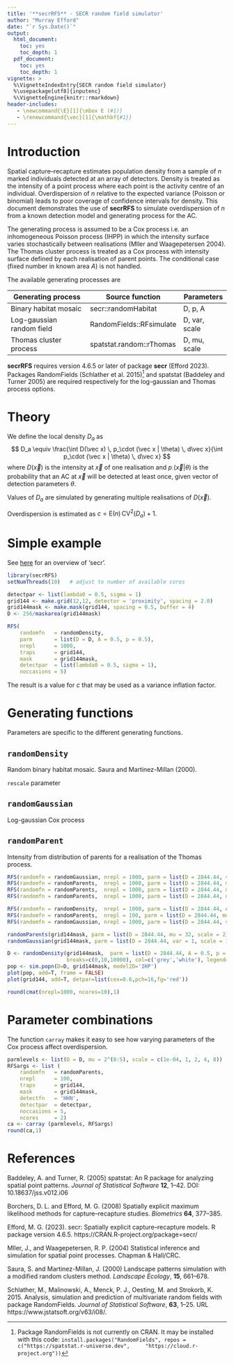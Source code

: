 ```yaml
---
title: '**secrRFS** - SECR random field simulator'
author: "Murray Efford"
date: "`r Sys.Date()`"
output: 
  html_document: 
    toc: yes
    toc_depth: 1
  pdf_document: 
    toc: yes
    toc_depth: 1
vignette: > 
  %\VignetteIndexEntry{SECR random field simulator}
  %\usepackage[utf8]{inputenc}
  %\VignetteEngine{knitr::rmarkdown}
header-includes: 
   - \newcommand{\E}[1]{\mbox E (#1)}
   - \renewcommand{\vec}[1]{\mathbf{#1}}
---
```


\vspace{12pt}

# Introduction

Spatial capture--recapture estimates population density from a sample of $n$ 
marked individuals detected at an array of detectors. Density is treated as 
the intensity of a point process where each point is the activity centre of 
an individual. Overdispersion of $n$ relative to the expected variance 
(Poisson or binomial) leads to poor coverage of confidence intervals for 
density. This document demonstrates the use of **secrRFS** to simulate 
overdispersion of $n$ from a known detection model and generating 
process for the AC. 

The generating process is assumed to be a Cox process i.e. an inhomogeneous 
Poisson process (IHPP) in which the intensity surface varies stochastically 
between realisations (M\o ller and Waagepetersen 2004). The Thomas cluster 
process is treated as a Cox process with intensity surface defined by each 
realisation of parent points. The conditional case (fixed number in known 
area $A$) is not handled.

The available generating processes are

|Generating process|Source function| Parameters |
|------------------|---------------|------------|
Binary habitat mosaic | secr::randomHabitat | D, p, A
Log-gaussian random field | RandomFields::RFsimulate | D, var, scale
Thomas cluster process | spatstat.random::rThomas | D, mu, scale

**secrRFS** requires version 4.6.5 or later of package **secr** (Efford 2023). 
Packages RandomFields (Schlather et al. 2015)[^footnote1] and spatstat 
(Baddeley and Turner 2005) are required respectively for  the log-gaussian 
and Thomas process options.

[^footnote1]:Package RandomFields is not currently on CRAN. It may be installed with this code:
`install.packages("RandomFields", repos = c("https://spatstat.r-universe.dev", 
   "https://cloud.r-project.org"))`

# Theory

We define the local density $D_a$ as
$$
D_a \equiv \frac{\int D(\vec x) \, p_\cdot (\vec x | \theta) \, d\vec x}{\int p_\cdot (\vec x | \theta) \, d\vec x}
$$
where $D(\vec x)$ is the intensity at $\vec x$ of one realisation and $p_\cdot(\vec x|\theta)$ is the probability that an AC at $\vec x$ will be detected at least once, given vector of detection parameters $\theta$.

Values of $D_a$ are simulated by generating multiple realisations of $D(\vec x)$.

Overdispersion is estimated as $c = \mbox{E}(n) \, \mbox{CV}^2(D_a) + 1.$

# Simple example

See [here](https://www.otago.ac.nz/density/pdfs/secr-overview.pdf) for an overview of 'secr'.

```r
library(secrRFS)
setNumThreads(10)   # adjust to number of available cores
```

```r
detectpar <- list(lambda0 = 0.5, sigma = 1)
grid144 <- make.grid(12,12, detector = 'proximity', spacing = 2.0)
grid144mask <- make.mask(grid144, spacing = 0.5, buffer = 4)
D <- 256/maskarea(grid144mask)
```

```r
RFS(
	randomfn   = randomDensity,  
	parm       = list(D = D, A = 0.5, p = 0.5),
	nrepl      = 1000, 
	traps      = grid144, 
	mask       = grid144mask,
	detectpar  = list(lambda0 = 0.5, sigma = 1),
	noccasions = 5)
```

The result is a value for $c$ that may be used as a variance inflation factor.

# Generating functions 

Parameters are specific to the different generating functions.

## `randomDensity`

Random binary habitat mosaic. Saura and Martinez-Millan (2000).

`rescale` parameter

## `randomGaussian`

Log-gaussian Cox process

## `randomParent`

Intensity from distribution of parents for a realisation of the Thomas process.

```r
RFS(randomfn = randomGaussian, nrepl = 1000, parm = list(D = 2844.44, var = 1, scale = 10))
RFS(randomfn = randomParents,  nrepl = 1000, parm = list(D = 2844.44, mu = 1, scale = 2))
RFS(randomfn = randomParents,  nrepl = 1000, parm = list(D = 2844.44, mu = 32, scale = 2))
RFS(randomfn = randomParents,  nrepl = 1000, parm = list(D = 2844.44, mu = 2, scale = 0.001))

RFS(randomfn = randomDensity,  nrepl = 1000, parm = list(D = 2844.44, A = 0.5, p = 0.5), ncores=10)
RFS(randomfn = randomParents,  nrepl = 100, parm = list(D = 2844.44, mu = 2, scale = 0.001), ncores=10)
RFS(randomfn = randomGaussian, nrepl = 1000, parm = list(D = 2844.44, var = 1, scale = 10), ncores=10)

randomParents(grid144mask, parm = list(D = 2844.44, mu = 32, scale = 2), plt=T, border = 1)
randomGaussian(grid144mask, parm = list(D = 2844.44, var = 1, scale = 10), plt=T, border = 1)

D <- randomDensity(grid144mask,  parm = list(D = 2844.44, A = 0.5, p = 0.5), plt=T, border = 1, 
				   breaks=c(0,10,10000), col=c('grey','white'), legend=F)
pop <- sim.popn(D=D, grid144mask, model2D='IHP')
plot(pop, add=T, frame = FALSE)
plot(grid144, add=T, detpar=list(cex=0.6,pch=16,fg='red'))

round(cmat(nrepl=1000, ncores=10),1)
```

# Parameter combinations

The function `carray` makes it easy to see how varying parameters of the Cox 
process affect overdispersion.

```r
parmlevels <- list(D = D, mu = 2^(0:5), scale = c(1e-04, 1, 2, 4, 8))
RFSargs <- list (
    randomfn   = randomParents, 
    nrepl      = 100, 
	traps      = grid144, 
	mask       = grid144mask, 
    detectfn   = 'HHN', 
	detectpar  = detectpar, 
    noccasions = 5, 
	ncores     = 2)
ca <- carray (parmlevels, RFSargs)
round(ca,1)
```

# References

Baddeley, A. and Turner, R. (2005) spatstat: An R package for analyzing spatial point
  patterns. *Journal of Statistical Software* **12**, 1--42. DOI: 10.18637/jss.v012.i06

Borchers, D. L. and Efford, M. G. (2008) Spatially explicit maximum likelihood methods for capture--recapture studies. *Biometrics* **64**, 377--385.

Efford, M. G. (2023). secr: Spatially explicit capture--recapture models. R package version
  4.6.5. https://CRAN.R-project.org/package=secr/
  
M\o ller, J., and Waagepetersen, R. P. (2004) Statistical inference and simulation for spatial point processes. Chapman & Hall/CRC.

Saura, S. and Martinez-Millan, J. (2000) Landscape patterns simulation
with a modified random clusters method. *Landscape Ecology*,
**15**, 661--678.

Schlather, M., Malinowski, A., Menck, P. J., Oesting, M. and Strokorb, K. 2015. Analysis, simulation and prediction of multivariate random fields with package RandomFields. *Journal of Statistical Software*, **63**, 1--25. URL https://www.jstatsoft.org/v63/i08/.
  
[secr-manual.pdf]: https://www.otago.ac.nz/density/pdfs/secr-manual.pdf
[secr-overview.pdf]: https://www.otago.ac.nz/density/pdfs/secr-overview.pdf
[secr-datainput.pdf]: https://www.otago.ac.nz/density/pdfs/secr-datainput.pdf
[secr-densitysurfaces.pdf]: https://www.otago.ac.nz/density/pdfs/secr-densitysurfaces.pdf
[secr-finitemixtures.pdf]: https://www.otago.ac.nz/density/pdfs/secr-finitemixtures.pdf
[secr-habitatmasks.pdf]: https://www.otago.ac.nz/density/pdfs/secr-habitatmasks.pdf
[secr-markresight.pdf]: https://www.otago.ac.nz/density/pdfs/secr-markresight.pdf
[secr-models.pdf]: https://www.otago.ac.nz/density/pdfs/secr-models.pdf
[secr-multisession.pdf]: https://www.otago.ac.nz/density/pdfs/secr-multisession.pdf
[secr-noneuclidean.pdf]: https://www.otago.ac.nz/density/pdfs/secr-noneuclidean.pdf
[secr-parameterisations.pdf]: https://www.otago.ac.nz/density/pdfs/secr-parameterisations.pdf
[secr-polygondetectors.pdf]: https://www.otago.ac.nz/density/pdfs/secr-polygondetectors.pdf
[secr-sound.pdf]: https://www.otago.ac.nz/density/pdfs/secr-sound.pdf
[secr-spatialdata.pdf]: https://www.otago.ac.nz/density/pdfs/secr-spatialdata.pdf
[secr-telemetry.pdf]: https://www.otago.ac.nz/density/pdfs/secr-telemetry.pdf
[secr-tutorial.pdf]: https://www.otago.ac.nz/density/pdfs/secr-tutorial.pdf
[secr-troubleshooting.pdf]: https://www.otago.ac.nz/density/pdfs/secr-troubleshooting.pdf
[secr-varyingeffort.pdf]: https://www.otago.ac.nz/density/pdfs/secr-varyingeffort.pdf

[secrdesign-vignette.pdf]: https://www.otago.ac.nz/density/pdfs/secrdesign-vignette.pdf
[secrlinear-vignette.pdf]: https://CRAN.R-project.org/package=secrlinear/vignettes/secrlinear-vignette.pdf

[secr-version4.pdf]: https://www.otago.ac.nz/density/pdfs/secr-version4.pdf

[phidot]: http://www.phidot.org/forum/
[secrgroup]: <https://groups.google.com/forum/#!forum/secrgroup>
[CRAN]: https://cran.r-project.org/package=secr
